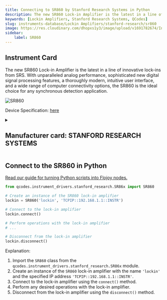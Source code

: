 ```yaml
---
title: Connecting to SR860 by Stanford Research Systems in Python
description: The new SR860 Lock-in Amplifier is the latest in a line of innovative lock-ins from SRS. With unparalleled analog performance, sophisticated new digital signal processing features, a thoroughly modern, intuitive user interface, and a wide range of computer connectivity options, the SR860 is the ideal choice for any synchronous detection application.
keywords: [Lockin Amplifiers, Stanford Research Systems, QCodes] 
slug: instruments-database/Lockin Amplifiers/stanford-research/sr860 
image: https://res.cloudinary.com/dhopxs1y3/image/upload/v1691782674/Instruments/Lockin%20Amplifiers/SR-860/SR-860.jpg
sidebar:
    label: SR860 
---
```



## Instrument Card

The new SR860 Lock-in Amplifier is the latest in a line of innovative lock-ins from SRS. With unparalleled analog performance, sophisticated new digital signal processing features, a thoroughly modern, intuitive user interface, and a wide range of computer connectivity options, the SR860 is the ideal choice for any synchronous detection application.

![SR860](https://res.cloudinary.com/dhopxs1y3/image/upload/v1691782674/Instruments/Lockin%20Amplifiers/SR-860/SR-860.jpg)

Device Specification: [here](https://www.thinksrs.com/downloads/pdfs/catalog/SR860c.pdf)

<details style={{ marginTop: "15px"}}>
<summary><h2 style={{display:'inline'}}>Manufacturer card: STANFORD RESEARCH SYSTEMS</h2></summary>

![STANFORD RESEARCH SYSTEMS](https://res.cloudinary.com/dhopxs1y3/image/upload/v1692806206/Instruments/Vendor%20Logos/Stanford_Research.png)

Stanford Research Systems is a maker of general test and measurement instruments. The company was founded in 1980, is privately held, and is not affiliated with Stanford University.

- Headquarters: USA
- Yearly Revenue (millions, USD): 25
- Vendor Website: [here](https://www.thinksrs.com/)

</details>


<FeaturedInstrumentVideo category="LOCKIN_AMPLIFIERS" />

## Connect to the SR860 in Python

[Read our guide for turning Python scripts into Flojoy nodes.](https://docs.flojoy.ai/contribution/blocks/custom-flojoy-block/)



<Tabs>
<TabItem value="Flojoy" label="Flojoy" className="flojoy-instrument-tabs">

<SectionsCard category="LOCKIN_AMPLIFIERS" manufacturer="Stanford Research Systems"></SectionsCard>

</TabItem>
<TabItem value="QCodes" label="QCodes">

```python
from qcodes.instrument_drivers.stanford_research.SR86x import SR860

# Create an instance of the SR860 lock-in amplifier
lockin = SR860('lockin', 'TCPIP::192.168.1.1::INSTR')

# Connect to the lock-in amplifier
lockin.connect()

# Perform operations with the lock-in amplifier
# ...

# Disconnect from the lock-in amplifier
lockin.disconnect()
```

Explanation:
1. Import the `SR860` class from the `qcodes.instrument_drivers.stanford_research.SR86x` module.
2. Create an instance of the `SR860` lock-in amplifier with the name `'lockin'` and the specified IP address `'TCPIP::192.168.1.1::INSTR'`.
3. Connect to the lock-in amplifier using the `connect()` method.
4. Perform any desired operations with the lock-in amplifier.
5. Disconnect from the lock-in amplifier using the `disconnect()` method.

</TabItem>
</Tabs>